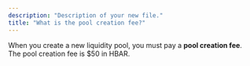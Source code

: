 ```yaml
---
description: "Description of your new file."
title: "What is the pool creation fee?"
---
```


When you create a new liquidity pool, you must pay a **pool creation fee**. The pool creation fee is \$50 in HBAR.